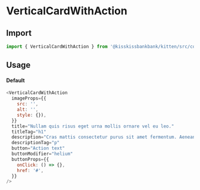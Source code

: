 
<Meta title="Cards/VerticalCardWithAction" component={VerticalCardWithAction} />

# VerticalCardWithAction

## Import

```js
import { VerticalCardWithAction } from '@kisskissbankbank/kitten/src/components/cards/vertical-card-with-action'
```

## Usage

<Canvas>
  <Story name="VerticalCardWithAction" story={stories.Default} />
</Canvas>

#### Default

```js
<VerticalCardWithAction
  imageProps={{
    src: '',
    alt: '',
    style: {}),
  }}
  title="Nullam quis risus eget urna mollis ornare vel eu leo."
  titleTag="h1"
  description="Cras mattis consectetur purus sit amet fermentum. Aenean eu leo quam. Pellentesque ornare sem lacinia quam venenatis vestibulum. Maecenas sed diam eget risus varius blandit sit amet non magna. Donec ullamcorper nulla non metus auctor fringilla. Lorem ipsum dolor sit amet, consectetur adipiscing elit."
  descriptionTag="p"
  button="Action text"
  buttonModifier="helium"
  buttonProps={{
    onClick: () => {},
    href: '#',
  }}
/>
```
